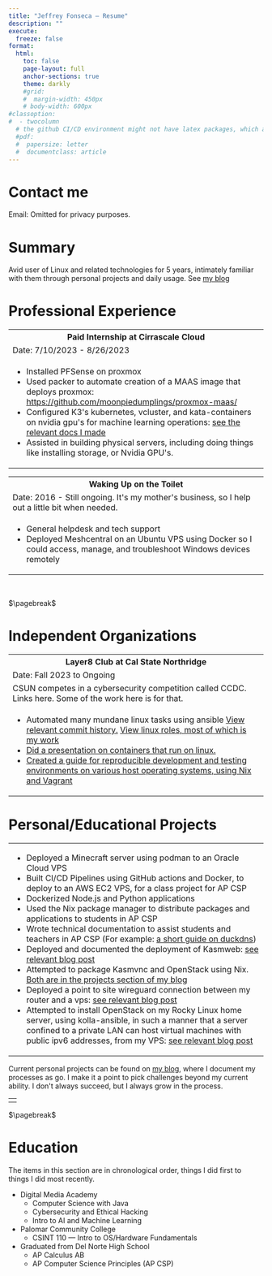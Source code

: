 ```yaml
---
title: "Jeffrey Fonseca — Resume"
description: ""
execute:
  freeze: false
format: 
  html:
    toc: false
    page-layout: full
    anchor-sections: true
    theme: darkly
    #grid:
    #  margin-width: 450px
    # body-width: 600px
#classoption:
#  - twocolumn
  # the github CI/CD environment might not have latex packages, which are needed for rendering pdf. Keeping this commented to avoid problems. 
  #pdf:
  #  papersize: letter
  #  documentclass: article
---
```

# Contact me

Email: Omitted for privacy purposes.

# Summary

Avid user of Linux and related technologies for 5 years, intimately familiar with them through personal projects and daily usage. See [my blog](https://moonpiedumplings.github.io/)

# Professional Experience

```{=html}
<table>
  <tr>
    <th><b>Paid Internship at Cirrascale Cloud</b></th>
  </tr>
  <tr>
    <td>Date: 7/10/2023 - 8/26/2023</td>
  </tr>
  <tr>
    <td>  
      <ul>
        <li>Installed PFSense on proxmox</li>
        <li>Used packer to automate creation of a MAAS image that deploys proxmox: <a href="https://github.com/moonpiedumplings/proxmox-maas/">https://github.com/moonpiedumplings/proxmox-maas/</a></li>
        <li>Configured K3's kubernetes, vcluster, and kata-containers on nvidia gpu's for machine learning operations: <a href="https://moonpiedumplings.github.io/rancher-ops/">see the relevant docs I made</a></li>
        <li>Assisted in building physical servers, including doing things like installing storage, or Nvidia GPU's.</li>
      </ul>
    </td>
  </tr>
</table>

<table>
  <tr>
    <th><b>Waking Up on the Toilet</b></th>
  </tr>
  <tr>
    <td>Date: 2016 - Still ongoing. It's my mother's business, so I help out a little bit when needed.</td>
  </tr>
  <tr>
    <td>
      <ul>
        <li>General helpdesk and tech support</li>
        <li>Deployed Meshcentral on an Ubuntu VPS using Docker so I could access, manage, and troubleshoot Windows devices remotely</li>
      </ul>
    </td>
  </tr>
</table>
<br>
```

$\pagebreak$

# Independent Organizations

```{=html}
<table>
  <tr>
    <th><b>Layer8 Club at Cal State Northridge</b></th>
  </tr>
  <tr>
    <td>Date: Fall 2023 to Ongoing</td>
  </tr>
  <tr>
    <td>CSUN competes in a cybersecurity competition called CCDC. Links here. Some of the work here is for that.</td>
  </tr>
  <tr>
    <td>
      <ul>
        <li>Automated many mundane linux tasks using ansible <a href="https://github.com/CSUN-CCDC/CCDC-2023/commits?author=moonpiedumplings">View relevant commit history.</a> <a href="https://github.com/CSUN-CCDC/CCDC-2023/tree/main/linux/ansible/roles">View linux roles, most of which is my work</a></li>
        <li><a href="https://moonpiedumplings.github.io/talks/containers">Did a presentation on containers that run on linux.</a></li>
        <li><a href="https://moonpiedumplings.github.io/guides/ccdc-env">Created a guide for reproducible development and testing environments on various host operating systems, using Nix and Vagrant</a></li>
      </ul>
    </td>
  </tr>
</table>
```

# Personal/Educational Projects

```{=html}
<table>
<tr>
<td>
<ul>
    <li>Deployed a Minecraft server using podman to an Oracle Cloud VPS</li>
    <li>Built CI/CD Pipelines using GitHub actions and Docker, to deploy to an AWS EC2 VPS, for a class project for AP CSP</li>
    <li>Dockerized Node.js and Python applications</li>
    <li>Used the Nix package manager to distribute packages and applications to students in AP CSP</li>
    <li>Wrote technical documentation to assist students and teachers in AP CSP (For example: <a href="https://moonpiedumplings.github.io/guides/duckdns/">a short guide on duckdns</a>)</li>
    <li>Deployed and documented the deployment of Kasmweb: <a href="https://moonpiedumplings.github.io/projects/setting-up-kasm/">see relevant blog post</a></li>
    <li>Attempted to package Kasmvnc and OpenStack using Nix. <a href="https://moonpiedumplings.github.io/projects/">Both are in the projects section of my blog</a></li>
    <li>Deployed a point to site wireguard connection between my router and a vps: <a href="https://moonpiedumplings.github.io/projects/build-server-2/#router-networking">see relevant blog post</a></li>
    <li>Attempted to install OpenStack on my Rocky Linux home server, using kolla-ansible, in such a manner that a server confined to a private LAN can host virtual machines with public ipv6 addresses, from my VPS: <a href="https://moonpiedumplings.github.io/projects/build-server-2/">see relevant blog post</a></li>
</ul>
</td>
</tr>
</table>

<table><td><tr>
Current personal projects can be found on <a href="https://moonpiedumplings.github.io/">my blog</a>, where I document my processes as go. I make it a point to pick challenges beyond my current ability. I don't always succeed, but I always grow in the process.
</tr></td></table>
```
$\pagebreak$

# Education

The items in this section are in chronological order, things I did first to things I did most recently.

* Digital Media Academy
  + Computer Science with Java
  + Cybersecurity and Ethical Hacking
  + Intro to AI and Machine Learning
* Palomar Community College
  + CSINT 110 — Intro to OS/Hardware Fundamentals
* Graduated from Del Norte High School
    + AP Calculus AB
    + AP Computer Science Principles (AP CSP)


